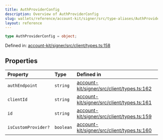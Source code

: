 ```yaml
---
title: AuthProviderConfig
description: Overview of AuthProviderConfig
slug: wallets/reference/account-kit/signer/src/type-aliases/AuthProviderConfig
layout: reference
---
```


```ts
type AuthProviderConfig = object;
```

Defined in: [account-kit/signer/src/client/types.ts:158](https://github.com/alchemyplatform/aa-sdk/blob/49e74eee8606f480b200b4612d00d950da8a8742/account-kit/signer/src/client/types.ts#L158)

## Properties

| Property                                        | Type      | Defined in                                                                                                                                                                        |
| :---------------------------------------------- | :-------- | :-------------------------------------------------------------------------------------------------------------------------------------------------------------------------------- |
| <a id="authendpoint" /> `authEndpoint`          | `string`  | [account-kit/signer/src/client/types.ts:162](https://github.com/alchemyplatform/aa-sdk/blob/49e74eee8606f480b200b4612d00d950da8a8742/account-kit/signer/src/client/types.ts#L162) |
| <a id="clientid" /> `clientId`                  | `string`  | [account-kit/signer/src/client/types.ts:161](https://github.com/alchemyplatform/aa-sdk/blob/49e74eee8606f480b200b4612d00d950da8a8742/account-kit/signer/src/client/types.ts#L161) |
| <a id="id" /> `id`                              | `string`  | [account-kit/signer/src/client/types.ts:159](https://github.com/alchemyplatform/aa-sdk/blob/49e74eee8606f480b200b4612d00d950da8a8742/account-kit/signer/src/client/types.ts#L159) |
| <a id="iscustomprovider" /> `isCustomProvider?` | `boolean` | [account-kit/signer/src/client/types.ts:160](https://github.com/alchemyplatform/aa-sdk/blob/49e74eee8606f480b200b4612d00d950da8a8742/account-kit/signer/src/client/types.ts#L160) |
